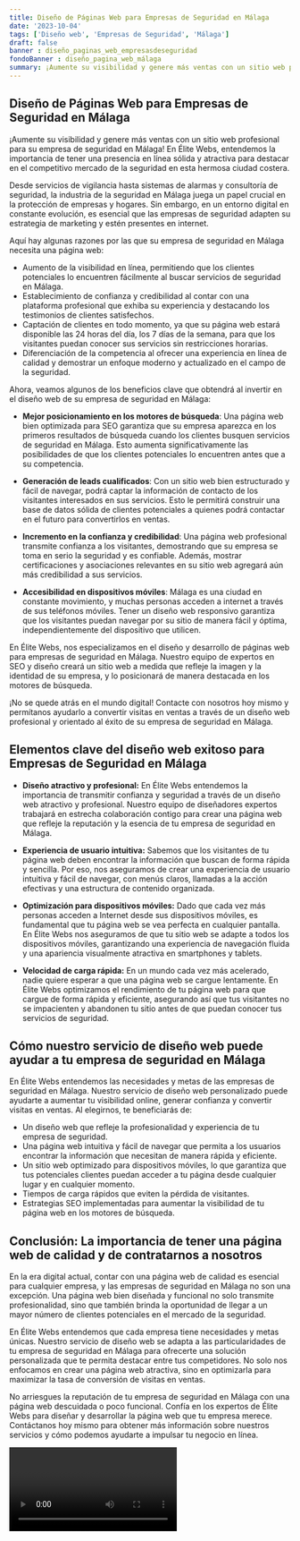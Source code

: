 ```yaml
---
title: Diseño de Páginas Web para Empresas de Seguridad en Málaga
date: '2023-10-04'
tags: ['Diseño web', 'Empresas de Seguridad', 'Málaga']
draft: false
banner : diseño_paginas_web_empresasdeseguridad
fondoBanner : diseño_pagina_web_málaga
summary: ¡Aumente su visibilidad y genere más ventas con un sitio web profesional para su empresa de seguridad en Málaga! En Élite Webs, entendemos la importancia de tener una presencia en línea sólida y atractiva para destacar en el competitivo mercado de la seguridad en esta hermosa ciudad costera.
---
```


## Diseño de Páginas Web para Empresas de Seguridad en Málaga

¡Aumente su visibilidad y genere más ventas con un sitio web profesional para su empresa de seguridad en Málaga! En Élite Webs, entendemos la importancia de tener una presencia en línea sólida y atractiva para destacar en el competitivo mercado de la seguridad en esta hermosa ciudad costera.

Desde servicios de vigilancia hasta sistemas de alarmas y consultoría de seguridad, la industria de la seguridad en Málaga juega un papel crucial en la protección de empresas y hogares. Sin embargo, en un entorno digital en constante evolución, es esencial que las empresas de seguridad adapten su estrategia de marketing y estén presentes en internet.

Aquí hay algunas razones por las que su empresa de seguridad en Málaga necesita una página web:

- Aumento de la visibilidad en línea, permitiendo que los clientes potenciales lo encuentren fácilmente al buscar servicios de seguridad en Málaga.
- Establecimiento de confianza y credibilidad al contar con una plataforma profesional que exhiba su experiencia y destacando los testimonios de clientes satisfechos.
- Captación de clientes en todo momento, ya que su página web estará disponible las 24 horas del día, los 7 días de la semana, para que los visitantes puedan conocer sus servicios sin restricciones horarias.
- Diferenciación de la competencia al ofrecer una experiencia en línea de calidad y demostrar un enfoque moderno y actualizado en el campo de la seguridad.

Ahora, veamos algunos de los beneficios clave que obtendrá al invertir en el diseño web de su empresa de seguridad en Málaga:

- **Mejor posicionamiento en los motores de búsqueda**: Una página web bien optimizada para SEO garantiza que su empresa aparezca en los primeros resultados de búsqueda cuando los clientes busquen servicios de seguridad en Málaga. Esto aumenta significativamente las posibilidades de que los clientes potenciales lo encuentren antes que a su competencia.

- **Generación de leads cualificados**: Con un sitio web bien estructurado y fácil de navegar, podrá captar la información de contacto de los visitantes interesados en sus servicios. Esto le permitirá construir una base de datos sólida de clientes potenciales a quienes podrá contactar en el futuro para convertirlos en ventas.

- **Incremento en la confianza y credibilidad**: Una página web profesional transmite confianza a los visitantes, demostrando que su empresa se toma en serio la seguridad y es confiable. Además, mostrar certificaciones y asociaciones relevantes en su sitio web agregará aún más credibilidad a sus servicios.

- **Accesibilidad en dispositivos móviles**: Málaga es una ciudad en constante movimiento, y muchas personas acceden a internet a través de sus teléfonos móviles. Tener un diseño web responsivo garantiza que los visitantes puedan navegar por su sitio de manera fácil y óptima, independientemente del dispositivo que utilicen.

En Élite Webs, nos especializamos en el diseño y desarrollo de páginas web para empresas de seguridad en Málaga. Nuestro equipo de expertos en SEO y diseño creará un sitio web a medida que refleje la imagen y la identidad de su empresa, y lo posicionará de manera destacada en los motores de búsqueda.

¡No se quede atrás en el mundo digital! Contacte con nosotros hoy mismo y permítanos ayudarlo a convertir visitas en ventas a través de un diseño web profesional y orientado al éxito de su empresa de seguridad en Málaga.

<GifSeo />

<Cta />

## Elementos clave del diseño web exitoso para Empresas de Seguridad en Málaga

- **Diseño atractivo y profesional:** En Élite Webs entendemos la importancia de transmitir confianza y seguridad a través de un diseño web atractivo y profesional. Nuestro equipo de diseñadores expertos trabajará en estrecha colaboración contigo para crear una página web que refleje la reputación y la esencia de tu empresa de seguridad en Málaga.

- **Experiencia de usuario intuitiva:** Sabemos que los visitantes de tu página web deben encontrar la información que buscan de forma rápida y sencilla. Por eso, nos aseguramos de crear una experiencia de usuario intuitiva y fácil de navegar, con menús claros, llamadas a la acción efectivas y una estructura de contenido organizada.

- **Optimización para dispositivos móviles:** Dado que cada vez más personas acceden a Internet desde sus dispositivos móviles, es fundamental que tu página web se vea perfecta en cualquier pantalla. En Élite Webs nos aseguramos de que tu sitio web se adapte a todos los dispositivos móviles, garantizando una experiencia de navegación fluida y una apariencia visualmente atractiva en smartphones y tablets.

- **Velocidad de carga rápida:** En un mundo cada vez más acelerado, nadie quiere esperar a que una página web se cargue lentamente. En Élite Webs optimizamos el rendimiento de tu página web para que cargue de forma rápida y eficiente, asegurando así que tus visitantes no se impacienten y abandonen tu sitio antes de que puedan conocer tus servicios de seguridad.

## Cómo nuestro servicio de diseño web puede ayudar a tu empresa de seguridad en Málaga

En Élite Webs entendemos las necesidades y metas de las empresas de seguridad en Málaga. Nuestro servicio de diseño web personalizado puede ayudarte a aumentar tu visibilidad online, generar confianza y convertir visitas en ventas. Al elegirnos, te beneficiarás de:

- Un diseño web que refleje la profesionalidad y experiencia de tu empresa de seguridad.
- Una página web intuitiva y fácil de navegar que permita a los usuarios encontrar la información que necesitan de manera rápida y eficiente.
- Un sitio web optimizado para dispositivos móviles, lo que garantiza que tus potenciales clientes puedan acceder a tu página desde cualquier lugar y en cualquier momento.
- Tiempos de carga rápidos que eviten la pérdida de visitantes.
- Estrategias SEO implementadas para aumentar la visibilidad de tu página web en los motores de búsqueda.

## Conclusión: La importancia de tener una página web de calidad y de contratarnos a nosotros

En la era digital actual, contar con una página web de calidad es esencial para cualquier empresa, y las empresas de seguridad en Málaga no son una excepción. Una página web bien diseñada y funcional no solo transmite profesionalidad, sino que también brinda la oportunidad de llegar a un mayor número de clientes potenciales en el mercado de la seguridad.

En Élite Webs entendemos que cada empresa tiene necesidades y metas únicas. Nuestro servicio de diseño web se adapta a las particularidades de tu empresa de seguridad en Málaga para ofrecerte una solución personalizada que te permita destacar entre tus competidores. No solo nos enfocamos en crear una página web atractiva, sino en optimizarla para maximizar la tasa de conversión de visitas en ventas.

No arriesgues la reputación de tu empresa de seguridad en Málaga con una página web descuidada o poco funcional. Confía en los expertos de Élite Webs para diseñar y desarrollar la página web que tu empresa merece. Contáctanos hoy mismo para obtener más información sobre nuestros servicios y cómo podemos ayudarte a impulsar tu negocio en línea.

<Video />

<CtaBot job='Empresas de Seguridad' city='Málaga'/>

<Gmaps query='Málaga+españa+maps' />